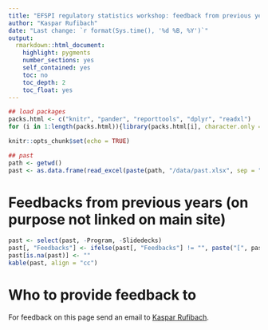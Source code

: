 ```yaml
---
title: "EFSPI regulatory statistics workshop: feedback from previous years"
author: "Kaspar Rufibach"
date: "Last change: `r format(Sys.time(), '%d %B, %Y')`"
output: 
  rmarkdown::html_document:
    highlight: pygments
    number_sections: yes
    self_contained: yes
    toc: no
    toc_depth: 2
    toc_float: yes
---
```


```r
## load packages
packs.html <- c("knitr", "pander", "reporttools", "dplyr", "readxl")
for (i in 1:length(packs.html)){library(packs.html[i], character.only = TRUE)}

knitr::opts_chunk$set(echo = TRUE)

## past
path <- getwd()
past <- as.data.frame(read_excel(paste(path, "/data/past.xlsx", sep = ""), col_types = NULL))
```

# Feedbacks from previous years (on purpose not linked on main site)

```r
past <- select(past, -Program, -Slidedecks)
past[, "Feedbacks"] <- ifelse(past[, "Feedbacks"] != "", paste("[", past[, "Year"], "](", past[, "Feedbacks"], ")", sep = ""), "")
past[is.na(past)] <- ""
kable(past, align = "cc")
```

# Who to provide feedback to

For feedback on this page send an email to [Kaspar Rufibach](mailto:kaspar.rufibach@roche.com).



